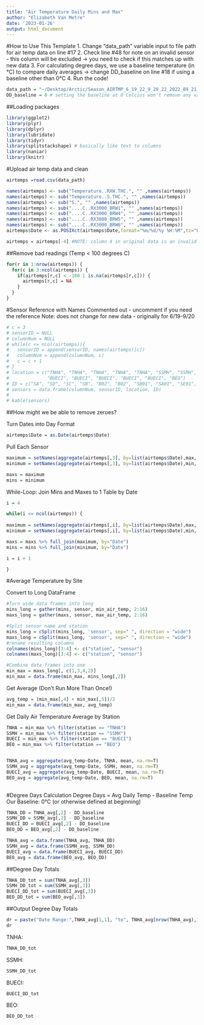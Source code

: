 ```yaml
---
title: "Air Temperature Daily Mins and Max"
author: "Elizabeth Van Metre"
date: '2023-01-26'
output: html_document
---
```


#How to Use This Template
1. Change "data_path" variable input to file path for air temp data on line #17
2. Check line #48 for note on an invalid sensor - this column will be excluded
-> you need to check if this matches up with new data
3. For calculating degree days, we use a baseline temperature (in °C) to compare daily averages
-> change DD_baseline on line #18 if using a baseline other than 0°C
4. Run the code!

```r
data_path = "~/Desktop/Arctic/Season_AIRTMP_6_19_22_9_20_22_2022_09_21_16_21_48_UTC_1.csv"
DD_baseline = 0 # setting the baseline at 0 Celcius won't remove any value , so we need to get an average for each station (and then all stations combined) for the entire date range to decide on our baseline temperature
```


##Loading packages
```r
library(ggplot2)
library(plyr)
library(dplyr)
library(lubridate)
library(tidyr)
library(splitstackshape) # basically like text to columns
library(naniar)
library(knitr)
```


#Upload air temp data and clean
```r
airtemps =read.csv(data_path)

names(airtemps) <- sub("Temperature..RXW.THC.", "" ,names(airtemps))
names(airtemps) <- sub("Temperature..S.THC.", "" ,names(airtemps))
names(airtemps) <- sub("S.", "" ,names(airtemps))
names(airtemps) <- sub("....C..RX3000_BRW1", "" ,names(airtemps))
names(airtemps) <- sub("....C..RX3000_BRW4", "" ,names(airtemps))
names(airtemps) <- sub("....C..RX3000_BRW5", "" ,names(airtemps))
names(airtemps) <- sub("....C..RX3000_BRW6", "" ,names(airtemps))
airtemps$Date <- as.POSIXct(airtemps$Date,format="%m/%d/%y %H:%M",tz="UTC")

airtemps = airtemps[-4] #NOTE: column 4 in original data is an invalid Sensor - check for new data
```

##Remove bad readings (Temp < 100 degrees C)
```r
for(r in 1:nrow(airtemps)) {
  for(c in 3:ncol(airtemps)) {
    if(airtemps[r,c] < -100 | is.na(airtemps[r,c])) {
      airtemps[r,c] = NA
    }
  }
}
```


#Sensor Reference with Names
Commented out - uncomment if you need the reference
Note: does not change for new data - originally for 6/19-9/20 
```r

# c = 3
# sensorID = NULL
# columnNum = NULL
# while(c <= ncol(airtemps)){
#   sensorID = append(sensorID, names(airtemps)[c])
#   columnNum = append(columnNum, c)
#   c = c + 1
# }
# location = c("TNHA", "TNHA", "TNHA", "TNHA", "TNHA", "SSMH", "SSMH", "SSMH", "BUECI",
#              "BUECI", "BUECI", "BUECI", "BUECI", "BUECI", "BEO")
# ID = c("SA", "SD", "SC", "SB", "B02", "B02", "SB01", "SA01", "SE01", "SB01", "B02", "SD02", "SC01", "SA01", "B02")
# sensors = data.frame(columnNum, sensorID, location, ID)
# 
# kable(sensors)

```

##How might we be able to remove zeroes?

Turn Dates into Day Format
```r
airtemps$Date = as.Date(airtemps$Date)
```

Pull Each Sensor
```r

maximum = setNames(aggregate(airtemps[,3], by=list(airtemps$Date),max, na.rm=T), c("Date", paste(sensors[1, 3],           sensors[1,4])))
minimum = setNames(aggregate(airtemps[,3], by=list(airtemps$Date),min, na.rm=T), c("Date", paste(sensors[1, 3],           sensors[1,4])))

maxs = maximum
mins = minimum


```

While-Loop: Join Mins and Maxes to 1 Table by Date
```r
i = 4

while(i <= ncol(airtemps)) {
  
maximum = setNames(aggregate(airtemps[,i], by=list(airtemps$Date),max, na.rm=T), c("Date", paste(sensors[i-1, 3],           sensors[i-1,4])))
minimum = setNames(aggregate(airtemps[,i], by=list(airtemps$Date),min, na.rm=T), c("Date", paste(sensors[i-1, 3],           sensors[i-1,4])))

maxs = maxs %>% full_join(maximum, by="Date")
mins = mins %>% full_join(minimum, by="Date")

i = i + 1

}
```

#Average Temperature by Site

Convert to Long DataFrame
```r

#Turn wide data frames into long
mins_long = gather(mins, sensor, min_air_temp, 2:16)
maxs_long = gather(maxs, sensor, max_air_temp, 2:16)

#Split sensor name and station
mins_long = cSplit(mins_long, 'sensor', sep=" ", direction = "wide")
maxs_long = cSplit(maxs_long, 'sensor', sep=" ", direction = "wide")
#rename resulting columns
colnames(mins_long)[3:4] <- c("station", "sensor")
colnames(maxs_long)[3:4] <- c("station", "sensor")

#Combine data frames into one
min_max = maxs_long[, c(1,3,4,2)]
min_max = data.frame(min_max, mins_long[,2])

```

Get Average (Don't Run More Than Once!)
```r

avg_temp = (min_max[,4] + min_max[,5])/2
min_max = data.frame(min_max, avg_temp)

```

Get Daily Air Temperature Average by Station
```r

TNHA = min_max %>% filter(station == "TNHA")
SSMH = min_max %>% filter(station == "SSMH")
BUECI = min_max %>% filter(station == "BUECI")
BEO = min_max %>% filter(station == "BEO")


TNHA_avg = aggregate(avg_temp~Date, TNHA, mean, na.rm=T)
SSMH_avg = aggregate(avg_temp~Date, SSMH, mean, na.rm=T)
BUECI_avg = aggregate(avg_temp~Date, BUECI, mean, na.rm=T)
BEO_avg = aggregate(avg_temp~Date, BEO, mean, na.rm=T)
  
```

#Degree Days Calculation
Degree Days = Avg Daily Temp - Baseline Temp
Our Baseline: 0°C (or otherwise defined at beginning)
```r
TNHA_DD = TNHA_avg[,2] - DD_baseline
SSMH_DD = SSMH_avg[,2] - DD_baseline
BUECI_DD = BUECI_avg[,2] - DD_baseline
BEO_DD = BEO_avg[,2] - DD_baseline

TNHA_avg = data.frame(TNHA_avg, TNHA_DD)
SSMH_avg = data.frame(SSMH_avg, SSMH_DD)
BUECI_avg = data.frame(BUECI_avg, BUECI_DD)
BEO_avg = data.frame(BEO_avg, BEO_DD)
```

##Degree Day Totals
```r
TNHA_DD_tot = sum(TNHA_avg[,3])
SSMH_DD_tot = sum(SSMH_avg[,3])
BUECI_DD_tot = sum(BUECI_avg[,3])
BEO_DD_tot = sum(BEO_avg[,3])
```

##Output Degree Day Totals
```r
dr = paste("Date Range:",TNHA_avg[1,1], "to", TNHA_avg[nrow(TNHA_avg),1])
dr
```

TNHA:
```r
TNHA_DD_tot
```

SSMH:
```r
SSMH_DD_tot
```

BUECI:
```r
BUECI_DD_tot
```

BEO:
```r
BEO_DD_tot
```

